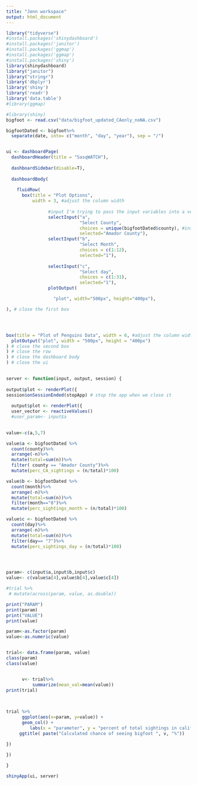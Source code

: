 ```yaml
---
title: "Jenn workspace"
output: html_document
---
```

```r
library("tidyverse")
#install.packages('shinydashboard')
#install.packages('janitor')
#install.packages('ggmap')
#install.packages('ggmap')
#install.packages('shiny')
library(shinydashboard)
library("janitor")
library("stringr")
library('dbplyr')
library('shiny')
library('readr')
library('data.table')
#library(ggmap)
```


```r
#library(shiny) 
bigfoot <- read.csv("data/bigfoot_updated_CAonly_noNA.csv")

bigfootDated <- bigfoot%>%
  separate(date, into= c("month", "day", "year"), sep = "/")


ui <- dashboardPage(
  dashboardHeader(title = "SasqWATCH"),
  
  dashboardSidebar(disable=T),
  
  dashboardBody(
  
    fluidRow(
      box(title = "Plot Options", 
          width = 3, #adjust the column width
              
                #input I'm trying to pass the input variables into a vector/df to use for the graph later
                selectInput("a", 
                            "Select County",
                            choices = unique(bigfootDated$county), #instead of typing all options, we can use unique()
                            selected="Amador County"),
                selectInput("b", 
                            "Select Month", 
                            choices = c(1:12),
                            selected="1"),
                          
                selectInput("c", 
                            "Select day", 
                            choices = c(1:31), 
                            selected="1"),
                plotOutput(

                  "plot", width="500px", height="400px"),

), # close the first box    




box(title = "Plot of Penguins Data", width = 6, #adjust the column width and add title
  plotOutput("plot", width = "500px", height = "400px")
) # close the second box
) # close the row
) # close the dashboard body
) # close the ui

    
server <- function(input, output, session) {
  
output$plot <- renderPlot({
session$onSessionEnded(stopApp) # stop the app when we close it
  
  output$plot <- renderPlot({
  user_vector <- reactiveValues()
  #user_param<- input$a

  
value<-c(a,5,7)

value$a <- bigfootDated %>%
  count(county)%>%  
  arrange(-n)%>% 
  mutate(total=sum(n))%>%
  filter( county == "Amador County")%>%
  mutate(perc_CA_sightings = (n/total)*100)    

value$b <- bigfootDated %>%
  count(month)%>%
  arrange(-n)%>% 
  mutate(total=sum(n))%>%
  filter(month=="8")%>%
  mutate(perc_sightings_month = (n/total)*100)

value$c <- bigfootDated %>%
  count(day)%>%
  arrange(-n)%>% 
  mutate(total=sum(n))%>%
  filter(day== "7")%>%
  mutate(perc_sightings_day = (n/total)*100)




param<- c(input$a,input$b,input$c)
value<- c(value$a[4],value$b[4],value$c[4])

#trial %>% 
 # mutate(across(param, value, as.double))

print("PARAM")
print(param)
print("VALUE")
print(value)

param<-as.factor(param)
value<-as.numeric(value)


trial<- data.frame(param, value) 
class(param)
class(value)


      v<- trial%>%
          summarize(mean_val=mean(value))
print(trial) 

   
 
trial %>%
      ggplot(aes(x=param, y=value)) + 
      geom_col() +
         labs(x = "parameter", y = "percent of total sightings in california by parameter")+
     ggtitle( paste("Calculated chance of seeing bigfoot ", v, "%"))    

})
  
})

}

shinyApp(ui, server)
```

